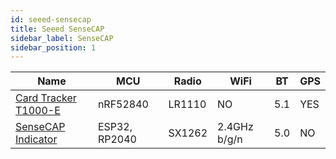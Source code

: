 ```yaml
---
id: seeed-sensecap
title: Seeed SenseCAP
sidebar_label: SenseCAP
sidebar_position: 1
---
```


| Name                                              | MCU           | Radio  | WiFi | BT  | GPS |
| ------------------------------------------------- | ------------- | ------ | ---- | --- | --- |
| [Card Tracker T1000-E](../sensecap/card-tracker/) | nRF52840      | LR1110 | NO   | 5.1 | YES |
| [SenseCAP Indicator](../sensecap/indicator/)           | ESP32, RP2040 | SX1262 | 2.4GHz b/g/n | 5.0 | NO |
